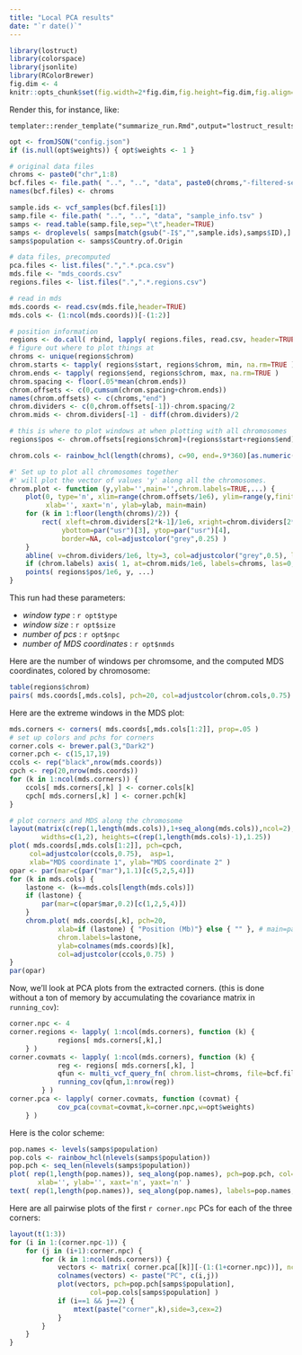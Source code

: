 ```yaml
---
title: "Local PCA results"
date: "`r date()`"
---
```


```r
library(lostruct)
library(colorspace)
library(jsonlite)
library(RColorBrewer)
fig.dim <- 4
knitr::opts_chunk$set(fig.width=2*fig.dim,fig.height=fig.dim,fig.align='center')
```

Render this, for instance, like:
```
templater::render_template("summarize_run.Rmd",output="lostruct_results/type_snp_size_10000_jobid_324902/run_summary.html",change.rootdir=TRUE)
```

```r
opt <- fromJSON("config.json")
if (is.null(opt$weights)) { opt$weights <- 1 }

# original data files
chroms <- paste0("chr",1:8)
bcf.files <- file.path( "..", "..", "data", paste0(chroms,"-filtered-set-2014Apr15.bcf") )
names(bcf.files) <- chroms

sample.ids <- vcf_samples(bcf.files[1])
samp.file <- file.path( "..", "..", "data", "sample_info.tsv" )
samps <- read.table(samp.file,sep="\t",header=TRUE)
samps <- droplevels( samps[match(gsub("-I$","",sample.ids),samps$ID),] )
samps$population <- samps$Country.of.Origin

# data files, precomputed
pca.files <- list.files(".",".*.pca.csv")
mds.file <- "mds_coords.csv"
regions.files <- list.files(".",".*.regions.csv")

# read in mds
mds.coords <- read.csv(mds.file,header=TRUE)
mds.cols <- (1:ncol(mds.coords))[-(1:2)]

# position information
regions <- do.call( rbind, lapply( regions.files, read.csv, header=TRUE ) )
# figure out where to plot things at
chroms <- unique(regions$chrom)
chrom.starts <- tapply( regions$start, regions$chrom, min, na.rm=TRUE )
chrom.ends <- tapply( regions$end, regions$chrom, max, na.rm=TRUE )
chrom.spacing <- floor(.05*mean(chrom.ends))
chrom.offsets <- c(0,cumsum(chrom.spacing+chrom.ends))
names(chrom.offsets) <- c(chroms,"end")
chrom.dividers <- c(0,chrom.offsets[-1])-chrom.spacing/2
chrom.mids <- chrom.dividers[-1] - diff(chrom.dividers)/2

# this is where to plot windows at when plotting with all chromosomes
regions$pos <- chrom.offsets[regions$chrom]+(regions$start+regions$end)/2

chrom.cols <- rainbow_hcl(length(chroms), c=90, end=.9*360)[as.numeric(regions$chrom)]

#' Set up to plot all chromosomes together
#' will plot the vector of values 'y' along all the chromosomes.
chrom.plot <- function (y,ylab='',main='',chrom.labels=TRUE,...) {
    plot(0, type='n', xlim=range(chrom.offsets/1e6), ylim=range(y,finite=TRUE), 
         xlab='', xaxt='n', ylab=ylab, main=main)
    for (k in 1:floor(length(chroms)/2)) {
        rect( xleft=chrom.dividers[2*k-1]/1e6, xright=chrom.dividers[2*k]/1e6, 
             ybottom=par("usr")[3], ytop=par("usr")[4], 
             border=NA, col=adjustcolor("grey",0.25) )
    }
    abline( v=chrom.dividers/1e6, lty=3, col=adjustcolor("grey",0.5), lwd=2 )
    if (chrom.labels) axis( 1, at=chrom.mids/1e6, labels=chroms, las=0, tick=FALSE )
    points( regions$pos/1e6, y, ...)
}
```

This run had these parameters:

- *window type* : `r opt$type`
- *window size* : `r opt$size`
- *number of pcs* : `r opt$npc`
- *number of MDS coordinates* : `r opt$nmds`

Here are the number of windows per chromsome,
and the computed MDS coordinates, colored by chromosome:
```r
table(regions$chrom)
pairs( mds.coords[,mds.cols], pch=20, col=adjustcolor(chrom.cols,0.75) )
```

Here are the extreme windows in the MDS plot:
```r
mds.corners <- corners( mds.coords[,mds.cols[1:2]], prop=.05 )
# set up colors and pchs for corners
corner.cols <- brewer.pal(3,"Dark2")
corner.pch <- c(15,17,19)
ccols <- rep("black",nrow(mds.coords))
cpch <- rep(20,nrow(mds.coords))
for (k in 1:ncol(mds.corners)) {
    ccols[ mds.corners[,k] ] <- corner.cols[k]
    cpch[ mds.corners[,k] ] <- corner.pch[k]
}
```
```r
# plot corners and MDS along the chromosome
layout(matrix(c(rep(1,length(mds.cols)),1+seq_along(mds.cols)),ncol=2),
        widths=c(1,2), heights=c(rep(1,length(mds.cols)-1),1.25))
plot( mds.coords[,mds.cols[1:2]], pch=cpch, 
     col=adjustcolor(ccols,0.75),  asp=1,
     xlab="MDS coordinate 1", ylab="MDS coordinate 2" )
opar <- par(mar=c(par("mar"),1.1)[c(5,2,5,4)])
for (k in mds.cols) {
    lastone <- (k==mds.cols[length(mds.cols)])
    if (lastone) {
        par(mar=c(opar$mar,0.2)[c(1,2,5,4)])
    }
    chrom.plot( mds.coords[,k], pch=20, 
            xlab=if (lastone) { "Position (Mb)"} else { "" }, # main=paste("MDS coordinate",match(k,mds.cols)),
            chrom.labels=lastone,
            ylab=colnames(mds.coords)[k],
            col=adjustcolor(ccols,0.75) )
}
par(opar)
```


Now, we'll look at PCA plots from the extracted corners.
(this is done without a ton of memory by accumulating the covariance matrix in `running_cov`):
```r
corner.npc <- 4
corner.regions <- lapply( 1:ncol(mds.corners), function (k) {
            regions[ mds.corners[,k],]
    } )
corner.covmats <- lapply( 1:ncol(mds.corners), function (k) {
            reg <- regions[ mds.corners[,k], ]
            qfun <- multi_vcf_query_fn( chrom.list=chroms, file=bcf.files, regions=reg )
            running_cov(qfun,1:nrow(reg))
        } )
corner.pca <- lapply( corner.covmats, function (covmat) {
            cov_pca(covmat=covmat,k=corner.npc,w=opt$weights)
    } )
```

Here is the color scheme:
```r
pop.names <- levels(samps$population)
pop.cols <- rainbow_hcl(nlevels(samps$population))
pop.pch <- seq_len(nlevels(samps$population))
plot( rep(1,length(pop.names)), seq_along(pop.names), pch=pop.pch, col=pop.cols, xlim=c(0,length(pop.names)),
       xlab='', ylab='', xaxt='n', yaxt='n' )
text( rep(1,length(pop.names)), seq_along(pop.names), labels=pop.names, pos=4 )
```


Here are all pairwise plots of the first `r corner.npc` PCs for each of the three corners:
```r
layout(t(1:3))
for (i in 1:(corner.npc-1)) {
    for (j in (i+1):corner.npc) {
        for (k in 1:ncol(mds.corners)) {
            vectors <- matrix( corner.pca[[k]][-(1:(1+corner.npc))], ncol=corner.npc )[,c(i,j)]
            colnames(vectors) <- paste("PC", c(i,j))
            plot(vectors, pch=pop.pch[samps$population], 
                    col=pop.cols[samps$population] )
            if (i==1 && j==2) {
                mtext(paste("corner",k),side=3,cex=2)
            }
        }
    }
}
```


